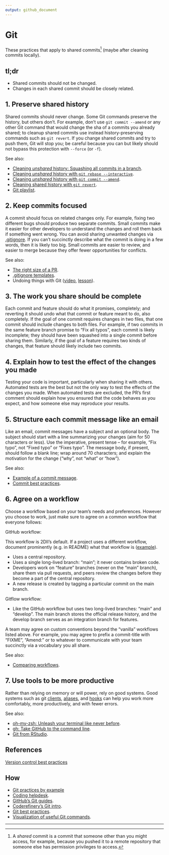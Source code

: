 ```yaml
---
output: github_document
---
```


# Git

These practices that apply to shared commits^[A _shared_ commit is a commit that
someone other than you might access, for example, because you pushed it to a
remote repository that someone else has permission privileges to access.] (maybe
after cleaning commits locally).

## tl;dr

* Shared commits should not be changed.
* Changes in each shared commit should be closely related.

## 1. Preserve shared history

Shared commits should never change. Some Git commands preserve the history,
but others don't. For example, don't use `git commit --amend` or any other
Git command that would change the sha of a commits you already shared; to
cleanup shared commits use instead history-preserving commands such as `git
revert`. If you change shared commits and try to push them, Git will stop you;
be careful because you can but likely should not bypass this protection with
`--force` (or `-f`).

See also:

* [Cleaning _unshared_ history: Squashing all commits in a branch](https://youtu.be/08dhy3Zoob4).
* [Cleaning _unshared_ history with `git rebase --interactive`](https://youtu.be/cMI8p1XhMzA).
* [Cleaning _unshared_ history with `git commit --amend`](https://youtu.be/539pfVfr7OI).
* [Cleaning shared history with `git revert`](https://youtu.be/A8Ld6iDqc3w).
* [Git playlist](https://www.youtube.com/playlist?list=PLvgdJdJDL-AOHkwiaMvYhPKVjiD9vzZIo).

## 2. Keep commits focused

A commit should focus on related changes only. For example, fixing two different
bugs should produce two separate commits. Small commits make it easier for other
developers to understand the changes and roll them back if something went wrong.
You can avoid sharing unwanted changes via [.gitignore](
https://git-scm.com/docs/gitignore). If you can't succinctly describe what the
commit is doing in a few words, then it is likely too big. Small commits are
easier to review, and easier to merge because they offer fewer opportunities for
conflicts.

See also:

* [The right size of a PR](https://github.com/2DegreesInvesting/practices/discussions/3).
* [.gitignore templates](https://github.com/github/gitignore).
* Undoing things with Git ([video](https://youtu.be/dZOfEF19yDk),
[lesson](https://coderefinery.github.io/git-intro/05-undoing)).

## 3. The work you share should be complete

Each commit and feature should do what it promises, completely; and reverting it
should undo what that commit or feature meant to do, also completely. If the
goal of one commit requires changes in two files, that one commit should include
changes to both files. For example, if two commits in the same feature branch
promise to "Fix all typos", each commit is likely incomplete; they should have
been squashed into a single commit before sharing them. Similarly, if the goal
of a feature requires two kinds of changes, that feature should likely include
two commits.

## 4. Explain how to test the effect of the changes you made

Testing your code is important, particularly when sharing it with
others. Automated tests are the best but not the only way to test the effects
of the changes you made. When automated tests are excluded, the PR's first
comment should explain how you ensured that the code behaves as you expect,
and how someone else may reproduce your results.

## 5. Structure each commit message like an email

Like an email, commit messages have a subject and an optional body. The subject
should start with a line summarizing your changes (aim for 50 characters or
less). Use the imperative, present tense -- for example, "Fix typo",
not "Fixed typo" or "Fixes typo". The message body, if present,
should follow a blank line; wrap around 70 characters; and explain the
motivation for the change ("why", not "what" or "how").

See also:

* [Example of a commit message](https://github.com/2DegreesInvesting/resources/issues/74).
* [Commit best practices](https://r-pkgs.org/git.html#commit-best-practices).

## 6. Agree on a workflow

Choose a workflow based on your team's needs and preferences. However you
choose to work, just make sure to agree on a common workflow that everyone
follows:

GitHub workflow:

This workflow is 2DII's default. If a project uses a different
workflow, document prominently (e.g. in README) what that workflow is
([example](https://github.com/github/gitignore#contributing-workflow)).

* Uses a central repository. 
* Uses a single long-lived branch: "main"; it never contains broken code.
* Developers work on "feature" branches (never on the "main" branch), share
them via pull requests, and peers review the changes before they become a
part of the central repository.
* A new release is created by tagging a particular commit on the main branch.

Gitflow workflow:

* Like the GitHub workflow but uses two long-lived branches: "main"
and "develop". The main branch stores the official release history,
and the develop branch serves as an integration branch for features.

A team may agree on custom conventions beyond the "vanilla" workflows listed
above. For example, you may agree to prefix a commit-title with "FIXME",
"Amend: " or to whatever to communicate with your team succinctly via a
vocabulary you all share.

See also: 

* [Comparing workflows](https://www.atlassian.com/git/tutorials/comparing-workflows).

## 7. Use tools to be more productive

Rather than relying on memory or will power, rely on good systems. Good systems
such as git [clients](https://happygitwithr.com/git-client.html),
[aliases](https://git-scm.com/book/en/v2/Git-Basics-Git-Aliases), and
[hooks](https://git-scm.com/book/en/v2/Customizing-Git-Git-Hooks) can help you
work more comfortably, more productively, and with fewer errors.

See also:

* [oh-my-zsh: Unleash your terminal like never before](https://ohmyz.sh/).
* [gh: Take GitHub to the command line](https://cli.github.com/).
* [Git from RStudio](https://rstudio.com/resources/webinars/managing-part-2-github-and-rstudio/).

## References

[Version control best practices](https://www.git-tower.com/blog/version-control-best-practices/)

## How

* [Git practices by example](TODO)
* [Coding helpdesk](https://github.com/2DegreesInvesting/coding-helpdesk#coding-helpdesk).
* [GitHub's Git guides](https://github.com/git-guides/).
* [Coderefinery's Git intro](https://coderefinery.github.io/git-intro/).
* [Git best practices](https://bit.ly/book-git-in-practice). 
* [Visualization of useful Git commands](https://dev.to/lydiahallie/cs-visualized-useful-git-commands-37p1).

---
